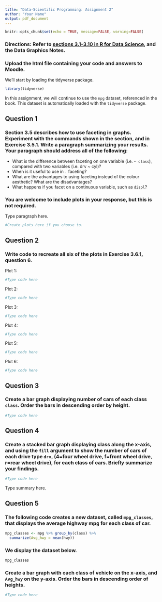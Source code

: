 ```yaml
---
title: "Data-Scientific Programming: Assignment 2"
author: "Your Name"
output: pdf_document
---
```


```r
knitr::opts_chunk$set(echo = TRUE, message=FALSE, warning=FALSE)
```


### Directions: Refer to [sections 3.1-3.10 in R for Data Science](https://r4ds.had.co.nz/data-visualisation.html), and the Data Graphics Notes.

### Upload the html file containing your code and answers to Moodle. 

We'll start by loading the tidyverse package. 

```r
library(tidyverse)
```

In this assignment, we will continue to use the `mpg` dataset, referenced in the book. This dataset is automatically loaded with the `tidyverse` package. 


## Question 1

### Section 3.5 describes how to use faceting in graphs. Experiment with the commands shown in the section, and in Exercise 3.5.1. Write a paragraph summarizing your results. Your paragraph should address all of the following:

* What is the difference between faceting on one variable (i.e. `~ class`), compared with two variables (i.e. drv ~ cyl)?    
* When is it useful to use in `.` faceting?   
* What are the advantages to using faceting instead of the colour aesthetic? What are the disadvantages?     
* What happens if you facet on a continuous variable, such as `displ`?

### You are welcome to include plots in your response, but this is not required. 

Type paragraph here. 


```r
#Create plots here if you choose to. 
```


## Question 2

### Write code to recreate all six of the plots in Exercise 3.6.1, question 6. 

Plot 1:

```r
#Type code here
```

Plot 2:

```r
#Type code here
```

Plot 3:

```r
#Type code here
```

Plot 4:

```r
#Type code here
```

Plot 5: 

```r
#Type code here
```

Plot 6: 

```r
#Type code here
```

## Question 3

### Create a bar graph displaying number of cars of each class `class`. Order the bars in descending order by height. 

```r
#Type code here
```

## Question 4

### Create a stacked bar graph displaying class along the x-axis, and using the `fill` argument to show the number of cars of each drive type `drv`, (4=four wheel drive, f=front wheel drive, r=rear wheel drive), for each class of cars. Briefly summarize your findings. 

```r
#Type code here
```

Type summary here. 

## Question 5

### The following code creates a new dataset, called `mpg_classes`, that displays the average highway mpg for each class of car. 

```r
mpg_classes <- mpg %>% group_by(class) %>% 
  summarize(Avg_hwy = mean(hwy))
```

### We display the dataset below. 

```r
mpg_classes
```


### Create a bar graph with each class of vehicle on the x-axis, and `Avg_hwy` on the y-axis. Order the bars in descending order of heights. 

```r
#Type code here
```
